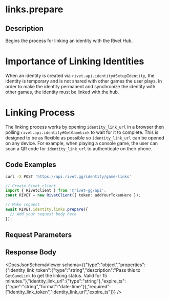 

# links.prepare

## Description

Begins the process for linking an identity with the Rivet Hub.
# Importance of Linking Identities
When an identity is created via `rivet.api.identity#SetupIdentity`, the identity is temporary
and is not shared with other games the user plays.
In order to make the identity permanent and synchronize the identity with
other games, the identity must be linked with the hub.
# Linking Process
The linking process works by opening `identity_link_url` in a browser then polling
`rivet.api.identity#GetGameLink` to wait for it to complete.
This is designed to be as flexible as possible so `identity_link_url` can be opened
on any device. For example, when playing a console game, the user can scan a
QR code for `identity_link_url` to authenticate on their phone.



## Code Examples

<CodeGroup title='Request' tag='POST' label='https://api.rivet.gg/identity/game-links'>

```bash {{ title: 'cURL' }}
curl -X POST 'https://api.rivet.gg/identity/game-links'
```

```ts
// Create Rivet client
import { RivetClient } from '@rivet-gg/api';
const RIVET = new RivetClient({ token: addYourTokenHere });

// Make request
await RIVET.identity.links.prepare({
  // Add your request body here
});
```

</CodeGroup>


## Request Parameters


## Response Body

<DocsJsonSchemaViewer schema={{"type":"object","properties":{"identity_link_token":{"type":"string","description":"Pass this to `GetGameLink` to get the linking status. Valid for 15 minutes."},"identity_link_url":{"type":"string"},"expire_ts":{"type":"string","format":"date-time"}},"required":["identity_link_token","identity_link_url","expire_ts"]}} />

